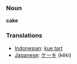 === Noun ===

'''cake'''

=== Translations ===
*[[Indonesian]]: [[kue tart]]
*[[Japanese]]: [[ケーキ]] (kēki)